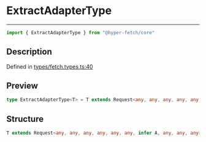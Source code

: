 

# ExtractAdapterType

<div class="api-docs__separator" data-reactroot="">

---

</div><div class="api-docs__import" data-reactroot="">

```ts
import { ExtractAdapterType } from "@hyper-fetch/core"
```

</div><div class="api-docs__section">

## Description

</div><div class="api-docs__description"><span class="api-docs__do-not-parse">



</span></div><p class="api-docs__definition">

Defined in [types/fetch.types.ts:40](https://github.com/BetterTyped/hyper-fetch/blob/c44d728f/packages/core/src/types/fetch.types.ts#L40)

</p><div class="api-docs__section">

## Preview

</div><div class="api-docs__preview type single">

```ts
type ExtractAdapterType<T> = T extends Request<any, any, any, any, any, any, infer  A, any, any, any> ? A : never;
```

</div><div class="api-docs__section">

## Structure

</div><div class="api-docs__returns">

```ts
T extends Request<any, any, any, any, any, any, infer A, any, any, any> ? A : never
```

</div>